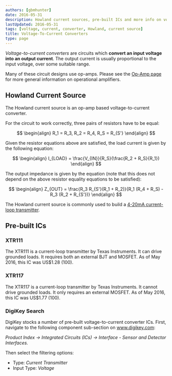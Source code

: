 ```yaml
---
authors: [gbmhunter]
date: 2016-05-31
description: Howland current sources, pre-built ICs and more info on voltage-to-current converters.
lastUpdated: 2016-05-31
tags: [voltage, current, converter, Howland, current source]
title: Voltage-To-Current Converters
type: page
---
```


_Voltage-to-current converters_ are circuits which **convert an input voltage into an output current**. The output current is usually proportional to the input voltage, over some suitable range.

Many of these circuit designs use op-amps. Please see the [Op-Amp page](/electronics/components/op-amps) for more general information on operational amplifiers.

## Howland Current Source

The Howland current source is an op-amp based voltage-to-current converter.

For the circuit to work correctly, three pairs of resistors have to be equal:

$$
\begin{align}
R_1 = R_3, R_2 = R_4, R_S = R_{S'}
\end{align}
$$

Given the resistor equations above are satisfied, the load current is given by the following equation:

$$
\begin{align}
I_{LOAD} = \frac{V_{IN}}{R_S}(\frac{R_2 + R_S}{R_1})
\end{align}
$$

The output impedance is given by the equation (note that this does not depend on the above resistor equality equations to be satisfied):

$$
\begin{align}
Z_{OUT} = \frac{R_3 R_{S'}(R_1 + R_2)}{R_1 (R_4 + R_S) - R_3 (R_2 + R_{S'})}
\end{align}
$$

The Howland current source is commonly used to build a [4-20mA current-loop transmitter](/electronics/communication-protocols/4-20ma-current-loops).

## Pre-built ICs

### XTR111

The XTR111 is a current-loop transmitter by Texas Instruments. It can drive grounded loads. It requires both an external BJT and MOSFET. As of May 2016, this IC was US$1.28 (100).

### XTR117

The XTR117 is a current-loop transmitter by Texas Instruments. It cannot drive grounded loads. It only requires an external MOSFET. As of May 2016, this IC was US$1.77 (100).

### DigiKey Search

DigiKey stocks a number of pre-built voltage-to-current converter ICs. First, navigate to the following component sub-section on www.digikey.com:

_Product Index -> Integrated Circuits (ICs) -> Interface - Sensor and Detector Interfaces._

Then select the filtering options:

* Type: _Current Transmitter_
* Input Type: _Voltage_
